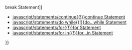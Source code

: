 {{Page_Title}}
{{Flags}}
{{Summary_Section|Executes a statement or series of statements until a specified condition is false.

}}
{{JS_Syntax|Formats={{JS_Syntax_Format
|Format= while ( expression ) {}}{{JS_Syntax_Format
|Format=     statements }}{{JS_Syntax_Format
|Format= } }}
|Values={{JS_Syntax_Parameter
|Name=expression
|Required=Required
|Description=A Boolean expression that is checked before each iteration of the loop. If expression is true , the loop is executed. If expression is false , the loop is terminated.}}{{JS_Syntax_Parameter
|Name=statements
|Required=Optional
|Description=One or more statements to be executed if expression is true.}}
}}
{{Remarks_Section
|Remarks=The while statement checks expression before a loop is first executed. If expression is false at this time, the loop is never executed.
}}
{{Examples_Section
|Not_required=No
|Examples={{Single_Example
|Language=JavaScript
|Description=The following example illustrates the use of the while statement.

|Code= var i = 0;
 var j = 10;
 while (i &lt; 100) {
     if (i == j)
         break;
     i++;
 }
 document.write(i);
 
 // Output: 10
}}}}
{{See_Also_Section
|Manual_links=* [[javascript/statements/break{{!}}break Statement]]
* [[javascript/statements/continue{{!}}continue Statement]]
* [[javascript/statements/do while{{!}}do...while Statement]]
* [[javascript/statements/for{{!}}for Statement]]
* [[javascript/statements/for in{{!}}for...in Statement]]
}}
{{Topics | JS Basic}}

{{External_Attribution
|Is_CC-BY-SA=No
|Sources=MSDN
|MDN_link=
|MSDN_link=http://msdn.microsoft.com/en-us/library/ie/6wsy66x9(v=vs.94).aspx
|HTML5Rocks_link=
}}
